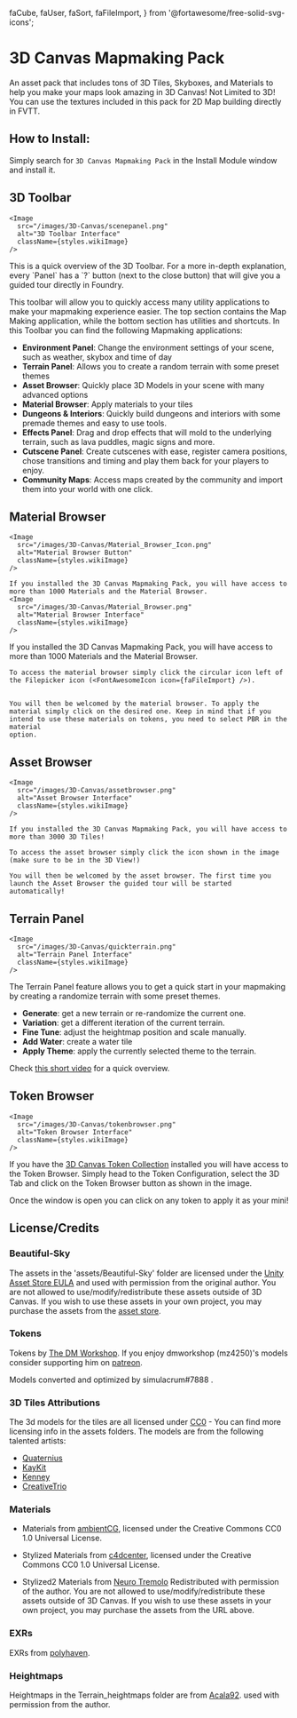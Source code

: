   faCube,
  faUser,
  faSort,
  faFileImport,
} from '@fortawesome/free-solid-svg-icons';

# 3D Canvas Mapmaking Pack

<ModuleInfo />
An asset pack that includes tons of 3D Tiles, Skyboxes, and Materials to help you
make your maps look amazing in 3D Canvas!

<Callout type='info' emoji='ℹ️'>
  Not Limited to 3D! You can use the textures included in this pack for 2D Map
  building directly in FVTT.
</Callout>

## How to Install:

Simply search for `3D Canvas Mapmaking Pack` in the Install Module window and install it.

## 3D Toolbar

    <Image
      src="/images/3D-Canvas/scenepanel.png"
      alt="3D Toolbar Interface"
      className={styles.wikiImage}
    />
<Callout type='info' emoji='ℹ️'>
  This is a quick overview of the 3D Toolbar. For a more in-depth explanation, every `Panel` has a `?` button (next to the close button) that will give you a guided tour directly in Foundry.
</Callout>

This toolbar will allow you to quickly access many utility applications to make your mapmaking experience easier.
The top section contains the Map Making application, while the bottom section has utilities and shortcuts. In this Toolbar you can find the following Mapmaking applications:

- **Environment Panel**: Change the environment settings of your scene, such as weather, skybox and time of day
- **Terrain Panel**: Allows you to create a random terrain with some preset themes
- **Asset Browser**: Quickly place 3D Models in your scene with many advanced options
- **Material Browser**: Apply materials to your tiles
- **Dungeons & Interiors**: Quickly build dungeons and interiors with some premade themes and easy to use tools.
- **Effects Panel**: Drag and drop effects that will mold to the underlying terrain, such as lava puddles, magic signs and more.
- **Cutscene Panel**: Create cutscenes with ease, register camera positions, chose transitions and timing and play them back for your players to enjoy.
- **Community Maps**: Access maps created by the community and import them into your world with one click.


## Material Browser

    <Image
      src="/images/3D-Canvas/Material_Browser_Icon.png"
      alt="Material Browser Button"
      className={styles.wikiImage}
    />

    If you installed the 3D Canvas Mapmaking Pack, you will have access to more than 1000 Materials and the Material Browser.
    <Image
      src="/images/3D-Canvas/Material_Browser.png"
      alt="Material Browser Interface"
      className={styles.wikiImage}
    />

If you installed the 3D Canvas Mapmaking Pack, you will have access to more than 1000 Materials and the Material Browser.

    To access the material browser simply click the circular icon left of the Filepicker icon (<FontAwesomeIcon icon={faFileImport} />).


    You will then be welcomed by the material browser. To apply the material simply click on the desired one. Keep in mind that if you intend to use these materials on tokens, you need to select PBR in the material
    option.

## Asset Browser
    <Image
      src="/images/3D-Canvas/assetbrowser.png"
      alt="Asset Browser Interface"
      className={styles.wikiImage}
    />

    If you installed the 3D Canvas Mapmaking Pack, you will have access to more than 3000 3D Tiles!

    To access the asset browser simply click the icon shown in the image (make sure to be in the 3D View!)

    You will then be welcomed by the asset browser. The first time you launch the Asset Browser the guided tour will be started automatically!

## Terrain Panel

    <Image
      src="/images/3D-Canvas/quickterrain.png"
      alt="Terrain Panel Interface"
      className={styles.wikiImage}
    />
The Terrain Panel feature allows you to get a quick start in your mapmaking by creating a randomize terrain with some preset themes.

- **Generate**: get a new terrain or re-randomize the current one.
- **Variation**: get a different iteration of the current terrain.
- **Fine Tune**: adjust the heightmap position and scale manually.
- **Add Water**:  create a water tile
- **Apply Theme**: apply the currently selected theme to the terrain.

Check [this short video](https://youtu.be/xRoKgdBipKU) for a quick overview.

## Token Browser

    <Image
      src="/images/3D-Canvas/tokenbrowser.png"
      alt="Token Browser Interface"
      className={styles.wikiImage}
    />

If you have the [3D Canvas Token Collection](./canvas3dtokencompendium) installed you will have access to the Token Browser.
Simply head to the Token Configuration, select the 3D Tab and click on the Token Browser button as shown in the image.

Once the window is open you can click on any token to apply it as your mini!

## License/Credits

### Beautiful-Sky

The assets in the 'assets/Beautiful-Sky' folder are licensed under the [Unity Asset Store EULA](https://unity3d.com/legal/as_terms) and used with permission from the original author.
You are not allowed to use/modify/redistribute these assets outside of 3D Canvas.
If you wish to use these assets in your own project, you may purchase the assets from the [asset store](https://assetstore.unity.com/packages/2d/textures-materials/sky/beautiful-sky-208439).

### Tokens

Tokens by [The DM Workshop](https://www.shapeways.com/shops/dmworkshop). If you enjoy dmworkshop (mz4250)'s models consider supporting him on [patreon](https://www.patreon.com/mz4250).

Models converted and optimized by simulacrum#7888 <FontAwesomeIcon icon={faDiscord}/>.

### 3D Tiles Attributions

The 3d models for the tiles are all licensed under [CC0](https://creativecommons.org/publicdomain/zero/1.0/) - You can find more licensing info in the assets folders.
The models are from the following talented artists:

- [Quaternius](https://quaternius.com/)
- [KayKit](https://kaylousberg.com/game-assets)
- [Kenney](https://kenney.nl/)
- [CreativeTrio](https://creativetrio.art/)

### Materials

- Materials from [ambientCG](http://ambientCG.com), licensed under the Creative Commons CC0 1.0 Universal License.

- Stylized Materials from [c4dcenter](https://c4dcenter.com/simple-licensing/), licensed under the Creative Commons CC0 1.0 Universal License.

- Stylized2 Materials from [Neuro Tremolo](https://www.artstation.com/marketplace/p/eW0K/stylized-pbr-textures-bundle)
  Redistributed with permission of the author.
  You are not allowed to use/modify/redistribute these assets outside of 3D Canvas.
  If you wish to use these assets in your own project, you may purchase the assets from the URL above.

### EXRs

EXRs from [polyhaven](https://polyhaven.com/).

### Heightmaps

Heightmaps in the Terrain_heightmaps folder are from [Acala92](https://www.deviantart.com/acala92). used with permission from the author.
